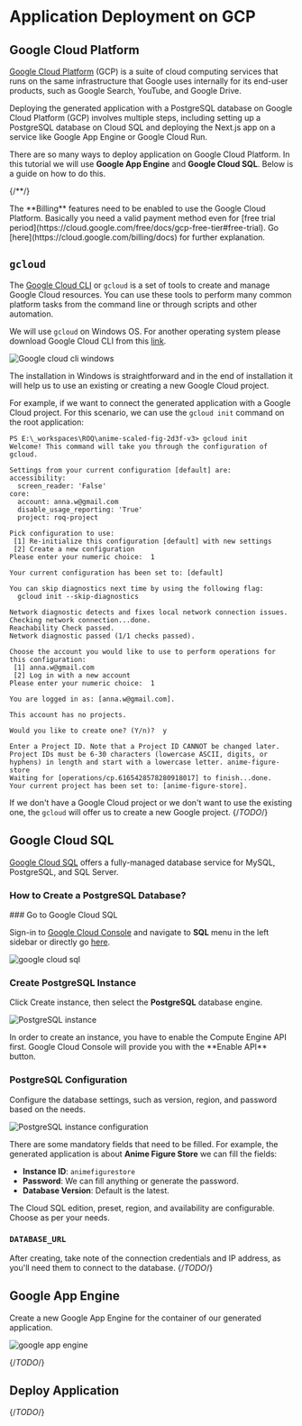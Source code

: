 
# Application Deployment on GCP

## Google Cloud Platform

[Google Cloud Platform](https://cloud.google.com/) (GCP) is a suite of cloud computing services that runs on the same infrastructure that Google uses internally for its end-user products, such as Google Search, YouTube, and Google Drive.

Deploying the generated application with a PostgreSQL database on Google Cloud Platform (GCP) involves multiple steps, including setting up a PostgreSQL database on Cloud SQL and deploying the Next.js app on a service like Google App Engine or Google Cloud Run. 

There are so many ways to deploy application on Google Cloud Platform. In this tutorial we will use **Google App Engine** and **Google Cloud SQL**. Below is a guide on how to do this.

{/**/}

<Callout type="info">
The **Billing** features need to be enabled to use the Google Cloud Platform. Basically you need a valid payment method even for [free trial period](https://cloud.google.com/free/docs/gcp-free-tier#free-trial). Go [here](https://cloud.google.com/billing/docs) for further explanation.
</Callout>

## `gcloud`

The [Google Cloud CLI](https://cloud.google.com/cli) or `gcloud` is a set of tools to create and manage Google Cloud resources. You can use these tools to perform many common platform tasks from the command line or through scripts and other automation.

We will use `gcloud` on Windows OS. For another operating system please download Google Cloud CLI from this [link](https://cloud.google.com/sdk/docs/install).

![Google cloud cli windows](/google-cloud-cli-windows.png)

The installation in Windows is straightforward and in the end of installation it will help us to use an existing or creating a new Google Cloud project. 

For example, if we want to connect the generated application with a Google Cloud project. For this scenario, we can use the `gcloud init` command on the root application:

```shell
PS E:\_workspaces\ROQ\anime-scaled-fig-2d3f-v3> gcloud init
Welcome! This command will take you through the configuration of gcloud.

Settings from your current configuration [default] are:
accessibility:
  screen_reader: 'False'
core:
  account: anna.w@gmail.com
  disable_usage_reporting: 'True'
  project: roq-project

Pick configuration to use:
 [1] Re-initialize this configuration [default] with new settings
 [2] Create a new configuration
Please enter your numeric choice:  1

Your current configuration has been set to: [default]

You can skip diagnostics next time by using the following flag:
  gcloud init --skip-diagnostics

Network diagnostic detects and fixes local network connection issues.
Checking network connection...done.
Reachability Check passed.
Network diagnostic passed (1/1 checks passed).

Choose the account you would like to use to perform operations for this configuration:
 [1] anna.w@gmail.com
 [2] Log in with a new account
Please enter your numeric choice:  1

You are logged in as: [anna.w@gmail.com].

This account has no projects.

Would you like to create one? (Y/n)?  y

Enter a Project ID. Note that a Project ID CANNOT be changed later.
Project IDs must be 6-30 characters (lowercase ASCII, digits, or
hyphens) in length and start with a lowercase letter. anime-figure-store
Waiting for [operations/cp.6165428578280918017] to finish...done.
Your current project has been set to: [anime-figure-store].
```

If we don't have a Google Cloud project or we don't want to use the existing one, the `gcloud` will offer us to create a new Google project.
{/*TODO*/}

## Google Cloud SQL

[Google Cloud SQL](https://console.cloud.google.com/sql/) offers a fully-managed database service for MySQL, PostgreSQL, and SQL Server.

### How to Create a PostgreSQL Database?

<Steps>
### Go to Google Cloud SQL

Sign-in to [Google Cloud Console](https://console.cloud.google.com) and navigate to **SQL** menu in the left sidebar or directly go [here]((https://console.cloud.google.com/sql/)).

![google cloud sql](/google-cloud-sql.png)


### Create PostgreSQL Instance

Click Create instance, then select the **PostgreSQL** database engine.

![PostgreSQL instance](/google-cloud-sql-postgre.png)

<Callout type="info">
In order to create an instance, you have to enable the Compute Engine API first. Google Cloud Console will provide you with the **Enable API** button.
</Callout>

### PostgreSQL Configuration 

Configure the database settings, such as version, region, and password based on the needs.

![PostgreSQL instance configuration](/google-cloud-sql-postgre-config.png)

There are some mandatory fields that need to be filled. For example, the generated application is about **Anime Figure Store** we can fill the fields:

- **Instance ID**: `animefigurestore`
- **Password**: We can fill anything or generate the password.
- **Database Version**: Default is the latest.

The Cloud SQL edition, preset, region, and availability are configurable. Choose as per your needs.

### `DATABASE_URL`

After creating, take note of the connection credentials and IP address, as you'll need them to connect to the database.
</Steps>
{/*TODO*/}

## Google App Engine

Create a new Google App Engine for the container of our generated application.

![google app engine](/google-app-engine-create.png)

{/*TODO*/}

## Deploy Application

{/*TODO*/}